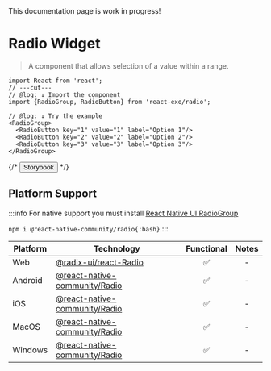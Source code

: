 
<Callout type="warning">
  This documentation page is work in progress!
</Callout>

# Radio Widget

> A component that allows selection of a value within a range.

<RadioGroup>
  <RadioButton key="1" value="1" label="Option 1"/>
  <RadioButton key="2" value="2" label="Option 2"/>
  <RadioButton key="3" value="3" label="Option 3"/>
</RadioGroup>

```tsx twoslash
import React from 'react';
// ---cut---
// @log: ↓ Import the component
import {RadioGroup, RadioButton} from 'react-exo/radio';

// @log: ↓ Try the example
<RadioGroup>
  <RadioButton key="1" value="1" label="Option 1"/>
  <RadioButton key="2" value="2" label="Option 2"/>
  <RadioButton key="3" value="3" label="Option 3"/>
</RadioGroup>
```

{/* <Button href="https://exo.fig.run/?path=/docs/primitives-widgets-radio">Storybook</Button> */}

## Platform Support

:::info
For native support you must install [React Native UI RadioGroup](https://wix.github.io/react-native-ui-lib/docs/components/controls/RadioGroup)

`npm i @react-native-community/radio{:bash}`
:::

| Platform | Technology | Functional | Notes |
| -------- | ---------- | :--------: | :---: |
| Web | [@radix-ui/react-Radio](https://www.radix-ui.com/primitives/docs/components/Radio) | ✅ | - |
| Android | [@react-native-community/Radio](https://wix.github.io/react-native-ui-lib/docs/components/controls/RadioGroup) | ✅ | - |
| iOS | [@react-native-community/Radio](https://wix.github.io/react-native-ui-lib/docs/components/controls/RadioGroup) | ✅ | - |
| MacOS | [@react-native-community/Radio](https://wix.github.io/react-native-ui-lib/docs/components/controls/RadioGroup) | ✅ | - |
| Windows | [@react-native-community/Radio](https://wix.github.io/react-native-ui-lib/docs/components/controls/RadioGroup) | ✅ | - |

